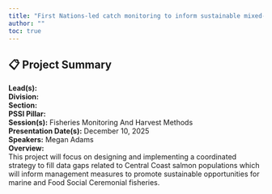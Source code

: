 ```yaml
---
title: "First Nations-led catch monitoring to inform sustainable mixed-stock fisheries management on the Central Coast"
author: ""
toc: true
---
```


## 📋 Project Summary

**Lead(s):**   
**Division:**   
**Section:**   
**PSSI Pillar:**   
**Session(s):** Fisheries Monitoring And Harvest Methods  
**Presentation Date(s):** December 10, 2025  
**Speakers:** Megan Adams  
**Overview:**  
This project will focus on designing and implementing a coordinated strategy to fill data gaps related to Central Coast salmon populations which will inform management measures to promote sustainable opportunities for marine and Food Social Ceremonial fisheries.   

